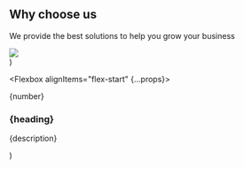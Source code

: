   <section py="8|12|16|24" position="relative" {...props}>
    <Container>
      <Grid col="1|1|420px 1fr" gap="6|6|10">
        <div>
          <h2
            variant="heading.h2"
            m="0"
            lineHeight="tight"
            textAlign="center|left"
          >
            Why choose us
          </h2>
          <p fontSize="xl|2xl" mt="2" textAlign="center|left">
            We provide the best solutions to help you grow your business
          </p>
          <Grid gap="4|6|8" mt="8|10|12">
            <Feature
              number="01"
              heading="Certified contractors"
              description="Vestibulum ante ipsum primis in faucibus orci luctus et
                  ultrices posuere cubilia Curae."
            />
            <Feature
              number="02"
              heading="Quality and Standards"
              description="Vestibulum ante ipsum primis in faucibus orci luctus et
                  ultrices posuere cubilia Curae. Donec velit neque."
            />
            <Feature
              number="03"
              heading="Lifetime Support"
              description="Vestibulum ante ipsum primis in faucibus orci luctus et
                  ultrices posuere."
            />
          </Grid>
        </div>
        <Image
          src="placeholder.jpg"
          position="relative|relative|absolute"
          top="0"
          right="0"
          w="full|full|half"
          h="auto|auto|full"
        />
      </Grid>
    </Container>
  </section>
)

  <Flexbox alignItems="flex-start" {...props}>
    <Flexbox justifyContent="center" bg="primary" size="14" rounded="full">
      <p m="0" fontSize="xl" color="white">
        {number}
      </p>
    </Flexbox>
    <div flex="1" ml="6">
      <h3 variant="heading.h3" fontSize="lg|xl|2xl" m="0">
        {heading}
      </h3>
      <p fontSize="md" mt="2">
        {description}
      </p>
    </div>
  </Flexbox>
)
